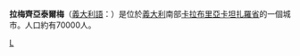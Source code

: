 {{Infobox Italian comune
| img_coa           = Lamezia Terme-Stemma.png
| official_name     = 拉梅齊亞泰爾梅<br/>Comune di Lamezia Terme
| latd  = 38 |latm    = 58 |lats  =  |latNS  = N
| longd = 16 |longm   = 18 |longs =   |longEW = E 
| name              = 拉梅齊亞泰爾梅
| region            = [[卡拉布里亞|卡拉布里亞]] 
| province          = [[卡坦扎羅省|卡坦扎羅省]] 
| elevation_m       = 216
| area_total_km2    = 1602
| population_as_of  = 
| population_total  = 70,501
| population_density_km2 = 440
| timezone          = [[欧洲中部时间|CET]]、[[UTC|UTC]]+1 
| coordinates       = {{coord|38|58|N|16|18|E}}
| telephone         = 0968
| postalcode        = 88046
| gentilic          = 
| website           = [http://www.comunelamezia.it/] 
|}}
'''拉梅齊亞泰爾梅'''（[[義大利語|義大利語]]：'''{{lang|it| Lamezia Terme}}'''）是位於[[義大利|義大利]]南部[[卡拉布里亞|卡拉布里亞]][[卡坦扎羅省|卡坦扎羅省]]的一個城市。人口約有70000人。

{{卡坦扎羅省市鎮}}

{{DEFAULTSORT:Lamezia Terme}}
[[Category:卡坦扎罗省市镇|L]]